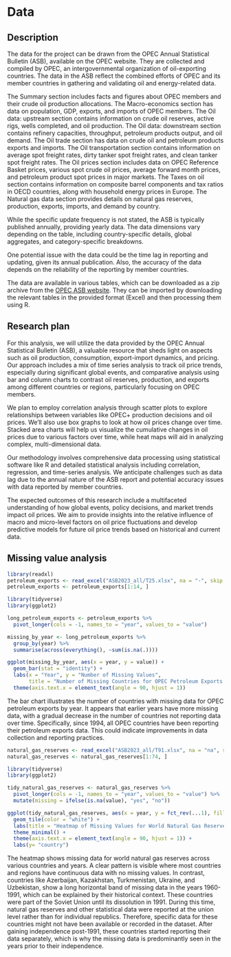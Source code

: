 # Data

## Description

The data for the project can be drawn from the OPEC Annual Statistical Bulletin (ASB), available on the OPEC website. They are collected and compiled by OPEC, an intergovernmental organization of oil-exporting countries. The data in the ASB reflect the combined efforts of OPEC and its member countries in gathering and validating oil and energy-related data.

The Summary section includes facts and figures about OPEC members and their crude oil production allocations. The Macro-economics section has data on population, GDP, exports, and imports of OPEC members. The Oil data: upstream section contains information on crude oil reserves, active rigs, wells completed, and oil production. The Oil data: downstream section contains refinery capacities, throughput, petroleum products output, and oil demand. The Oil trade section has data on crude oil and petroleum products exports and imports. The Oil transportation section contains information on average spot freight rates, dirty tanker spot freight rates, and clean tanker spot freight rates. The Oil prices section includes data on OPEC Reference Basket prices, various spot crude oil prices, average forward month prices, and petroleum product spot prices in major markets. The Taxes on oil section contains information on composite barrel components and tax ratios in OECD countries, along with household energy prices in Europe. The Natural gas data section provides details on natural gas reserves, production, exports, imports, and demand by country.

While the specific update frequency is not stated, the ASB is typically published annually, providing yearly data. The data dimensions vary depending on the table, including country-specific details, global aggregates, and category-specific breakdowns.

One potential issue with the data could be the time lag in reporting and updating, given its annual publication. Also, the accuracy of the data depends on the reliability of the reporting by member countries.

The data are available in various tables, which can be downloaded as a zip archive from the [OPEC ASB website](https://asb.opec.org/data/ASB_Data.php#:~:text=%23%20%E3%80%9010%E2%80%A0Data%20download%20,Dirty%20tanker%20spot%20freight%20rates). They can be imported by downloading the relevant tables in the provided format (Excel) and then processing them using R.


## Research plan
For this analysis, we will utilize the data provided by the OPEC Annual Statistical Bulletin (ASB), a valuable resource that sheds light on aspects such as oil production, consumption, export-import dynamics, and pricing. Our approach includes a mix of time series analysis to track oil price trends, especially during significant global events, and comparative analysis using bar and column charts to contrast oil reserves, production, and exports among different countries or regions, particularly focusing on OPEC members.

We plan to employ correlation analysis through scatter plots to explore relationships between variables like OPEC+ production decisions and oil prices. We'll also use box graphs to look at how oil prices change over time. Stacked area charts will help us visualize the cumulative changes in oil prices due to various factors over time, while heat maps will aid in analyzing complex, multi-dimensional data.

Our methodology involves comprehensive data processing using statistical software like R and detailed statistical analysis including correlation, regression, and time-series analysis. We anticipate challenges such as data lag due to the annual nature of the ASB report and potential accuracy issues with data reported by member countries.

The expected outcomes of this research include a multifaceted understanding of how global events, policy decisions, and market trends impact oil prices. We aim to provide insights into the relative influence of macro and micro-level factors on oil price fluctuations and develop predictive models for future oil price trends based on historical and current data.


## Missing value analysis

```r
library(readxl)
petroleum_exports <- read_excel("ASB2023_all/T25.xlsx", na = "-", skip = 2)
petroleum_exports <- petroleum_exports[1:14, ]
```

```r
library(tidyverse)
library(ggplot2)

long_petroleum_exports <- petroleum_exports %>%
  pivot_longer(cols = -1, names_to = "year", values_to = "value")

missing_by_year <- long_petroleum_exports %>%
  group_by(year) %>%
  summarise(across(everything(), ~sum(is.na(.))))

ggplot(missing_by_year, aes(x = year, y = value)) +
  geom_bar(stat = "identity") +
  labs(x = "Year", y = "Number of Missing Values", 
       title = "Number of Missing Countries for OPEC Petroleum Exports Data by Year") +
  theme(axis.text.x = element_text(angle = 90, hjust = 1))
```

The bar chart illustrates the number of countries with missing data for OPEC petroleum exports by year. It appears that earlier years have more missing data, with a gradual decrease in the number of countries not reporting data over time. Specifically, since 1994, all OPEC countries have been reporting their petroleum exports data. This could indicate improvements in data collection and reporting practices.

```r
natural_gas_reserves <- read_excel("ASB2023_all/T91.xlsx", na = "na", skip = 2)
natural_gas_reserves <- natural_gas_reserves[1:74, ]
```

```r
library(tidyverse)
library(ggplot2)

tidy_natural_gas_reserves <- natural_gas_reserves %>%
  pivot_longer(cols = -1, names_to = "year", values_to = "value") %>%
  mutate(missing = ifelse(is.na(value), "yes", "no"))

ggplot(tidy_natural_gas_reserves, aes(x = year, y = fct_rev(...1), fill = missing)) +
  geom_tile(color = "white") +
  labs(title = "Heatmap of Missing Values for World Natural Gas Reserves") +
  theme_minimal() +
  theme(axis.text.x = element_text(angle = 90, hjust = 1)) +
  labs(y= "country")
```

The heatmap shows missing data for world natural gas reserves across various countries and years. A clear pattern is visible where most countries and regions have continuous data with no missing values. In contrast, countries like Azerbaijan, Kazakhstan, Turkmenistan, Ukraine, and Uzbekistan, show a long horizontal band of missing data in the years 1960-1991, which can be explained by their historical context. These countries were part of the Soviet Union until its dissolution in 1991. During this time, natural gas reserves and other statistical data were reported at the union level rather than for individual republics. Therefore, specific data for these countries might not have been available or recorded in the dataset. After gaining independence post-1991, these countries started reporting their data separately, which is why the missing data is predominantly seen in the years prior to their independence.
